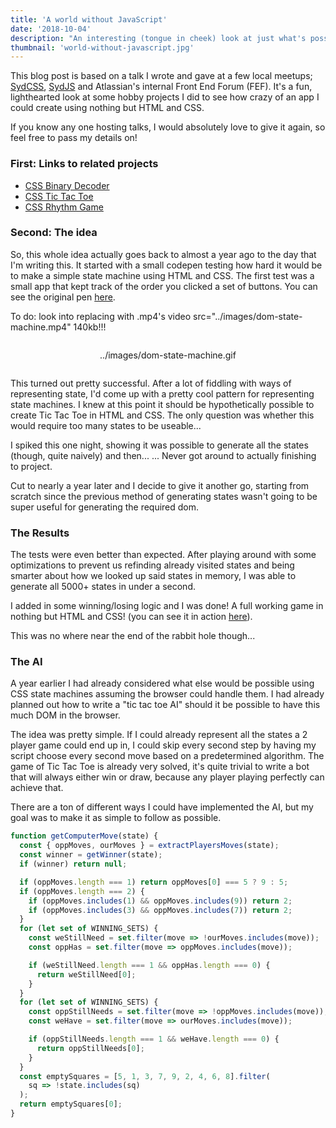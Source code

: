 ```yaml
---
title: 'A world without JavaScript'
date: '2018-10-04'
description: "An interesting (tongue in cheek) look at just what's possible on the web without using JavaScript"
thumbnail: 'world-without-javascript.jpg'
---
```


This blog post is based on a talk I wrote and gave at a few local meetups; [SydCSS](https://www.meetup.com/en-AU/SydCSS/events/254743276/), [SydJS](https://www.sydjs.com/meetups/community-sourced-scripting) and Atlassian's internal Front End Forum (FEF). It's a fun, lighthearted look at some hobby projects I did to see how crazy of an app I could create using nothing but HTML and CSS.

If you know any one hosting talks, I would absolutely love to give it again, so feel free to pass my details on!

### First: Links to related projects

- [CSS Binary Decoder](/projects/css-binary-decoder/)
- [CSS Tic Tac Toe](/projects/css-tic-tac-toe/)
- [CSS Rhythm Game](/projects/css-rhythm-game/)

### Second: The idea

So, this whole idea actually goes back to almost a year ago to the day that I'm writing this. It started with a small codepen testing how hard it would be to make a simple state machine using HTML and CSS. The first test was a small app that kept track of the order you clicked a set of buttons. You can see the original pen [here](https://codepen.io/hotmilo23/pen/mqeVpo).

To do: look into replacing with .mp4's
video src="../images/dom-state-machine.mp4"  140kb!!!

<div style="display: flex; justify-content: center;">

../images/dom-state-machine.gif

</div>

This turned out pretty successful. After a lot of fiddling with ways of representing state, I'd come up with a pretty cool pattern for representing state machines. I knew at this point it should be hypothetically possible to create Tic Tac Toe in HTML and CSS. The only question was whether this would require too many states to be useable...

I spiked this one night, showing it was possible to generate all the states (though, quite naively) and then... ... Never got around to actually finishing to project.

Cut to nearly a year later and I decide to give it another go, starting from scratch since the previous method of generating states wasn't going to be super useful for generating the required dom.

### The Results

The tests were even better than expected. After playing around with some optimizations to prevent us refinding already visited states and being smarter about how we looked up said states in memory, I was able to generate all 5000+ states in under a second.

I added in some winning/losing logic and I was done! A full working game in nothing but HTML and CSS! (you can see it in action [here](https://css-ttt.netlify.com/2.html)).

This was no where near the end of the rabbit hole though...

### The AI

A year earlier I had already considered what else would be possible using CSS state machines assuming the browser could handle them. I had already planned out how to write a "tic tac toe AI" should it be possible to have this much DOM in the browser.

The idea was pretty simple. If I could already represent all the states a 2 player game could end up in, I could skip every second step by having my script choose every second move based on a predetermined algorithm. The game of Tic Tac Toe is already very solved, it's quite trivial to write a bot that will always either win or draw, because any player playing perfectly can achieve that.

There are a ton of different ways I could have implemented the AI, but my goal was to make it as simple to follow as possible.

```js
function getComputerMove(state) {
  const { oppMoves, ourMoves } = extractPlayersMoves(state);
  const winner = getWinner(state);
  if (winner) return null;

  if (oppMoves.length === 1) return oppMoves[0] === 5 ? 9 : 5;
  if (oppMoves.length === 2) {
    if (oppMoves.includes(1) && oppMoves.includes(9)) return 2;
    if (oppMoves.includes(3) && oppMoves.includes(7)) return 2;
  }
  for (let set of WINNING_SETS) {
    const weStillNeed = set.filter(move => !ourMoves.includes(move));
    const oppHas = set.filter(move => oppMoves.includes(move));

    if (weStillNeed.length === 1 && oppHas.length === 0) {
      return weStillNeed[0];
    }
  }
  for (let set of WINNING_SETS) {
    const oppStillNeeds = set.filter(move => !oppMoves.includes(move));
    const weHave = set.filter(move => ourMoves.includes(move));

    if (oppStillNeeds.length === 1 && weHave.length === 0) {
      return oppStillNeeds[0];
    }
  }
  const emptySquares = [5, 1, 3, 7, 9, 2, 4, 6, 8].filter(
    sq => !state.includes(sq)
  );
  return emptySquares[0];
}
```
